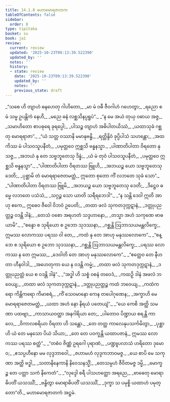 ```yaml
---
title: 14.1.8 မဟာမောရဇာတက
tableOfContents: false
sidebar:
  order: 8
type: tipitaka
basket: su
book: ja1
review:
  current: review
  updated: '2025-10-23T09:13:39.522390'
  updated_by: ''
  notes: ''
  history:
  - state: review
    date: '2025-10-23T09:13:39.522390'
    updated_by: ''
    notes: ''
    previous_state: draft
---
```



<ReviewStatus review={frontmatter.review} showDetails={true} />

<HypothesisAnnotation frontmatter={frontmatter} />

<DynamicBreadcrumb />

<Division number="143" book="ja1" e="ch" v="22" p="293">

<Paragraph number="2697" type="verses" book="ja1">
_“သစေ ဟိ တျာဟံ ဓနဟေတု ဂါဟိတော,_  
_မာ မံ ဝဓီ ဇီဝဂါဟံ ဂဟေတွာ;_  
_ရညော စ မံ သမ္မ ဥပန္တိကံ နေဟိ,_  
_မညေ ဓနံ လစ္ဆသိနပ္ပရူပံ”._  

</Paragraph>

</Division>
<Division number="144" book="ja1" e="ch" v="22" p="293">

<Paragraph number="2698" type="verses" book="ja1">
_“န မေ အယံ တုယှ ဝဓာယ အဇ္ဇ,_  
_သမာဟိတော စာပဓုရေ ခုရပ္ပေါ;_  
_ပါသဉ္စ တျာဟံ အဓိပါတယိဿံ,_  
_ယထာသုခံ ဂစ္ဆတု မောရရာဇာ”._  

</Paragraph>

</Division>
<Division number="145" book="ja1" e="ch" v="22" p="294">

<Paragraph number="2699" type="verses" book="ja1">
_“ယံ သတ္တ ဝဿာနိ မမာနုဗန္ဓိ,_  
_ရတ္တိန္ဒိဝံ ခုပ္ပိပါသံ သဟန္တော;_  
_အထ ကိဿ မံ ပါသဝသူပနီတံ,_  
_ပမုတ္တဝေ ဣစ္ဆသိ ဗန္ဓနသ္မာ._  

</Paragraph>

</Division>
<Division number="146" book="ja1" e="ch" v="22" p="294">

<Paragraph number="2700" type="verses" book="ja1">
_ပါဏာတိပါတာ ဝိရတော နုသဇ္ဇ,_  
_အဘယံ နု တေ သဗ္ဗဘူတေသု ဒိန္နံ;_  
_ယံ မံ တုဝံ ပါသဝသူပနီတံ,_  
_ပမုတ္တဝေ ဣစ္ဆသိ ဗန္ဓနသ္မာ”._  

</Paragraph>

</Division>
<Division number="147" book="ja1" e="ch" v="22" p="294">

<Paragraph number="2701" type="verses" book="ja1">
_“ပါဏာတိပါတာ ဝိရတဿ ဗြူဟိ,_  
_အဘယဉ္စ ယော သဗ္ဗဘူတေသု ဒေတိ;_  
_ပုစ္ဆာမိ တံ မောရရာဇေတမတ္ထံ,_  
ဣတော စုတော ကိံ လဘတေ သုခံ သော”._  

</Paragraph>

</Division>
<Division number="148" book="ja1" e="ch" v="22" p="294">

<Paragraph number="2702" type="verses" book="ja1">
_“ပါဏာတိပါတာ ဝိရတဿ ဗြူမိ,_  
_အဘယဉ္စ ယော သဗ္ဗဘူတေသု ဒေတိ;_  
_ဒိဋ္ဌေဝ ဓမ္မေ လဘတေ ပသံသံ,_  
_သဂ္ဂဉ္စ သော ယာတိ သရီရဘေဒါ”._  

</Paragraph>

</Division>
<Division number="149" book="ja1" e="ch" v="22" p="294">

<Paragraph number="2703" type="verses" book="ja1">
_“န သန္တိ ဒေဝါ ဣတိ အာဟု ဧကေ,_  
ဣဓေဝ ဇီဝေါ ဝိဘဝံ ဥပေတိ;_  
_တထာ ဖလံ သုကတဒုက္ကဋာနံ,_  
_ဒတ္တုပညတ္တဉ္စ ဝဒန္တိ ဒါနံ;_  
_တေသံ ဝစော အရဟတံ သဒ္ဒဟာနော,_  
_တသ္မာ အဟံ သကုဏေ ဗာဓယာမိ”._  

</Paragraph>

</Division>
<Division number="150" book="ja1" e="ch" v="22" p="294">

<Paragraph number="2704" type="verses" book="ja1">
_“စန္ဒော စ သုရိယော စ ဥဘော သုဒဿနာ,_  
_ဂစ္ဆန္တိ ဩဘာသယမန္တလိက္ခေ;_  
ဣမဿ လောကဿ ပရဿ ဝါ တေ,_  
_ကထံ နု တေ အာဟု မနုဿလောကေ”._  

</Paragraph>

</Division>
<Division number="151" book="ja1" e="ch" v="22" p="295">

<Paragraph number="2705" type="verses" book="ja1">
_“စန္ဒော စ သုရိယော စ ဥဘော သုဒဿနာ,_  
_ဂစ္ဆန္တိ ဩဘာသယမန္တလိက္ခေ;_  
_ပရဿ လောကဿ န တေ ဣမဿ,_  
_ဒေဝါတိ တေ အာဟု မနုဿလောကေ”._  

</Paragraph>

</Division>
<Division number="152" book="ja1" e="ch" v="22" p="295">

<Paragraph number="2706" type="verses" book="ja1">
_“ဧတ္ထေဝ တေ နီဟတာ ဟီနဝါဒါ,_  
_အဟေတုကာ ယေ န ဝဒန္တိ ကမ္မံ;_  
_တထာ ဖလံ သုကတဒုက္ကဋာနံ,_  
_ဒတ္တုပညတ္တံ ယေ စ ဝဒန္တိ ဒါနံ”._  

</Paragraph>

</Division>
<Division number="153" book="ja1" e="ch" v="22" p="295">

<Paragraph number="2707" type="verses" book="ja1">
_“အဒ္ဓါ ဟိ သစ္စံ ဝစနံ တဝေဒံ,_  
_ကထဉှိ ဒါနံ အဖလံ ဘဝေယျ;_  
_တထာ ဖလံ သုကတဒုက္ကဋာနံ,_  
_ဒတ္တုပညတ္တဉ္စ ကထံ ဘဝေယျ._  

</Paragraph>

</Division>
<Division number="154" book="ja1" e="ch" v="22" p="295">

<Paragraph number="2708" type="verses" book="ja1">
_ကထံကရော ကိန္တိကရော ကိမာစရံ,_  
_ကိံ သေဝမာနော ကေန တပေါဂုဏေန;_  
_အက္ခာဟိ မေ မောရရာဇေတမတ္ထံ,_  
_ယထာ အဟံ နော နိရယံ ပတေယျံ”._  

</Paragraph>

</Division>
<Division number="155" book="ja1" e="ch" v="22" p="295">

<Paragraph number="2709" type="verses" book="ja1">
_“ယေ ကေစိ အတ္ထိ သမဏာ ပထဗျာ,_  
_ကာသာယဝတ္ထာ အနဂါရိယာ တေ;_  
_ပါတောဝ ပိဏ္ဍာယ စရန္တိ ကာလေ,_  
_ဝိကာလစရိယာ ဝိရတာ ဟိ သန္တော._  

</Paragraph>

</Division>
<Division number="156" book="ja1" e="ch" v="22" p="295">

<Paragraph number="2710" type="verses" book="ja1">
_တေ တတ္ထ ကာလေနုပသင်္ကမိတွာ,_  
_ပုစ္ဆာဟိ ယံ တေ မနသော ပိယံ သိယာ;_  
_တေ တေ ပဝက္ခန္တိ ယထာပဇာနံ,_  
ဣမဿ လောကဿ ပရဿ စတ္ထံ”._  

</Paragraph>

</Division>
<Division number="157" book="ja1" e="ch" v="22" p="295">

<Paragraph number="2711" type="verses" book="ja1">
_“တစံဝ ဇိဏ္ဏံ ဥရဂေါ ပုရာဏံ,_  
_ပဏ္ဍူပလာသံ ဟရိတော ဒုမောဝ;_  
_ဧသပ္ပဟီနော မမ လုဒ္ဒဘာဝေါ,_  
_ဇဟာမဟံ လုဒ္ဒကဘာဝမဇ္ဇ._  

</Paragraph>

</Division>
<Division number="158" book="ja1" e="ch" v="22" p="296">

<Paragraph number="2712" type="verses" book="ja1">
_ယေ စာပိ မေ သကုဏာ အတ္ထိ ဗဒ္ဓါ,_  
_သတာနိနေကာနိ နိဝေသနသ္မိံ;_  
_တေသမ္ပဟံ ဇီဝိတမဇ္ဇ ဒမ္မိ,_  
_မောက္ခဉ္စ တေ ပတ္တာ သကံ နိကေတံ”._  

</Paragraph>

</Division>
<Division number="159" book="ja1" e="ch" v="22" p="296">

<Paragraph number="2713" type="verses" book="ja1">
_“လုဒ္ဒေါ စရီ ပါသဟတ္ထော အရညေ,_  
_ဗာဓေတု မောရာဓိပတိံ ယသဿိံ;_  
_ဗန္ဓိတွာ မောရာဓိပတိံ ယသဿိံ,_  
_ဒုက္ခာ သ ပမုစ္စိ ယထာဟံ ပမုတ္တော”တိ._  


</Paragraph>
</Division>

<Paragraph number="2714" type="center" book="ja1">
မဟာမောရဇာတကံ အဋ္ဌမံ.
</Paragraph>